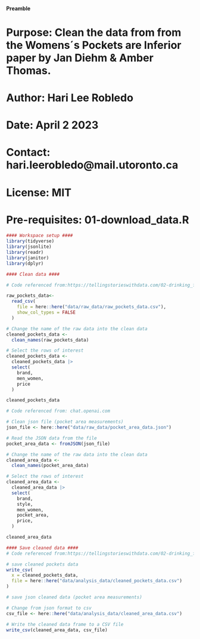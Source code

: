 #### Preamble ####
# Purpose: Clean the data from from the Womens´s Pockets are Inferior paper by Jan Diehm & Amber Thomas.  
# Author: Hari Lee Robledo
# Date: April 2 2023 
# Contact: hari.leerobledo@mail.utoronto.ca 
# License: MIT
# Pre-requisites: 01-download_data.R

```r
#### Workspace setup ####
library(tidyverse)
library(jsonlite)
library(readr)
library(janitor)
library(dplyr)
```

```r
#### Clean data ####

# Code referenced from:https://tellingstorieswithdata.com/02-drinking_from_a_fire_hose.html

raw_pockets_data<-
  read_csv(
    file = here::here("data/raw_data/raw_pockets_data.csv"),
    show_col_types = FALSE
  )

# Change the name of the raw data into the clean data
cleaned_pockets_data <-
  clean_names(raw_pockets_data)

# Select the rows of interest
cleaned_pockets_data <-
  cleaned_pockets_data |>
  select(
    brand,
    men_women,
    price
  ) 

cleaned_pockets_data

# Code referenced from: chat.openai.com 

# Clean json file (pocket area measurements)
json_file <- here::here("data/raw_data/pocket_area_data.json")

# Read the JSON data from the file
pocket_area_data <- fromJSON(json_file)

# Change the name of the raw data into the clean data
cleaned_area_data <-
  clean_names(pocket_area_data)

# Select the rows of interest
cleaned_area_data <-
  cleaned_area_data |>
  select(
    brand,
    style,
    men_women,
    pocket_area,
    price,
  ) 

cleaned_area_data
```

```r
#### Save cleaned data ####
# Code referenced from:https://tellingstorieswithdata.com/02-drinking_from_a_fire_hose.html

# save cleaned pockets data 
write_csv(
  x = cleaned_pockets_data,
  file = here::here("data/analysis_data/cleaned_pockets_data.csv")
)

# save json cleaned data (pocket area measurements)

# Change from json format to csv
csv_file <- here::here("data/analysis_data/cleaned_area_data.csv")

# Write the cleaned data frame to a CSV file
write_csv(cleaned_area_data, csv_file)
```

